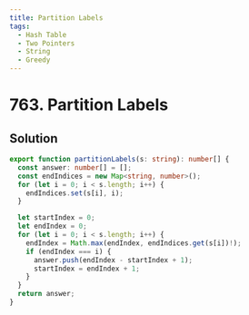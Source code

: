```yaml
---
title: Partition Labels
tags:
  - Hash Table
  - Two Pointers
  - String
  - Greedy
---
```


# 763. Partition Labels

<Badges>
  <LevelBadge level="medium" />
  <TopicBadge name="Hash Table" slug="hash-table" />
  <TopicBadge name="Two Pointers" slug="two-pointers" />
  <TopicBadge name="String" slug="string" />
  <TopicBadge name="Greedy" slug="greedy" />
</Badges>

## Solution

```typescript filename="solution.ts" copy
export function partitionLabels(s: string): number[] {
  const answer: number[] = [];
  const endIndices = new Map<string, number>();
  for (let i = 0; i < s.length; i++) {
    endIndices.set(s[i], i);
  }

  let startIndex = 0;
  let endIndex = 0;
  for (let i = 0; i < s.length; i++) {
    endIndex = Math.max(endIndex, endIndices.get(s[i])!);
    if (endIndex === i) {
      answer.push(endIndex - startIndex + 1);
      startIndex = endIndex + 1;
    }
  }
  return answer;
}
```

<ProblemLink
  codingSite="leetcode"
  href="https://leetcode.com/problems/partition-labels"
  title="Partition Labels"
/>
